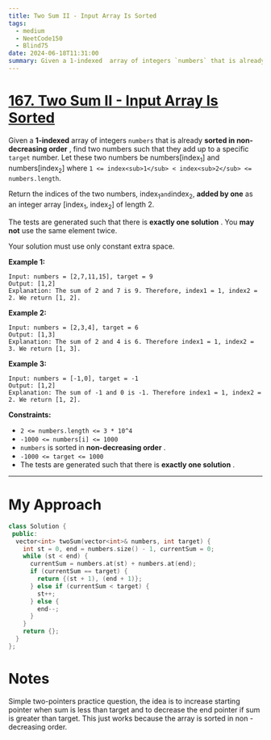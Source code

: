 ```yaml
---
title: Two Sum II - Input Array Is Sorted
tags:
  - medium
  - NeetCode150
  - Blind75
date: 2024-06-18T11:31:00
summary: Given a 1-indexed  array of integers `numbers` that is already sorted in non-decreasing order , find two numbers such that they add up to a specific `target` number.
---
```


# [167. Two Sum II - Input Array Is Sorted](https://leetcode.com/problems/two-sum-ii-input-array-is-sorted/description/)

Given a **1-indexed** array of integers `numbers` that is already **sorted in non-decreasing order** , find two numbers such that they add up to a specific `target` number. Let these two numbers be numbers[index<sub>1</sub>] and numbers[index<sub>2</sub>] where `1 <= index<sub>1</sub> < index<sub>2</sub> <= numbers.length`.

Return the indices of the two numbers, index<sub>1</sub>`and`index<sub>2</sub>, **added by one** as an integer array [index<sub>1</sub>, index<sub>2</sub>] of length 2.

The tests are generated such that there is **exactly one solution** . You **may not** use the same element twice.

Your solution must use only constant extra space.

**Example 1:**

```
Input: numbers = [2,7,11,15], target = 9
Output: [1,2]
Explanation: The sum of 2 and 7 is 9. Therefore, index1 = 1, index2 = 2. We return [1, 2].
```

**Example 2:**

```
Input: numbers = [2,3,4], target = 6
Output: [1,3]
Explanation: The sum of 2 and 4 is 6. Therefore index1 = 1, index2 = 3. We return [1, 3].
```

**Example 3:**

```
Input: numbers = [-1,0], target = -1
Output: [1,2]
Explanation: The sum of -1 and 0 is -1. Therefore index1 = 1, index2 = 2. We return [1, 2].
```

**Constraints:**

- `2 <= numbers.length <= 3 * 10^4`
- `-1000 <= numbers[i] <= 1000`
- `numbers` is sorted in **non-decreasing order** .
- `-1000 <= target <= 1000`
- The tests are generated such that there is **exactly one solution** .

---

# My Approach

```cpp
class Solution {
 public:
  vector<int> twoSum(vector<int>& numbers, int target) {
    int st = 0, end = numbers.size() - 1, currentSum = 0;
    while (st < end) {
      currentSum = numbers.at(st) + numbers.at(end);
      if (currentSum == target) {
        return {(st + 1), (end + 1)};
      } else if (currentSum < target) {
        st++;
      } else {
        end--;
      }
    }
    return {};
  }
};
```

# Notes

Simple two-pointers practice question, the idea is to increase starting pointer when sum is less than target and to decrease the end pointer if sum is greater than target. This just works because the array is sorted in non - decreasing order.
